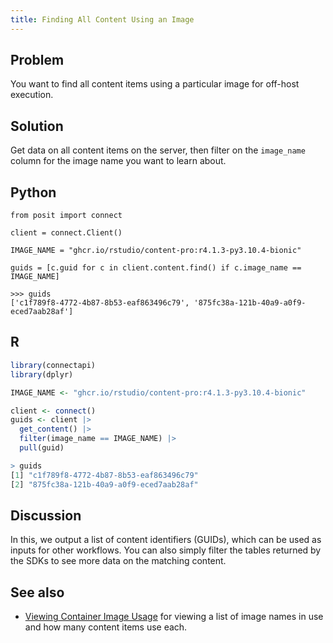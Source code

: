 ```yaml
---
title: Finding All Content Using an Image
---
```


## Problem

You want to find all content items using a particular image for off-host execution.

## Solution

Get data on all content items on the server, then filter on the `image_name` column for the image name you want to learn about.

::: {.panel-tabset group="language"}
## Python

```.python
from posit import connect

client = connect.Client()

IMAGE_NAME = "ghcr.io/rstudio/content-pro:r4.1.3-py3.10.4-bionic"

guids = [c.guid for c in client.content.find() if c.image_name == IMAGE_NAME]
```

```.python
>>> guids
['c1f789f8-4772-4b87-8b53-eaf863496c79', '875fc38a-121b-40a9-a0f9-eced7aab28af']
```

## R

```.r
library(connectapi)
library(dplyr)

IMAGE_NAME <- "ghcr.io/rstudio/content-pro:r4.1.3-py3.10.4-bionic"

client <- connect()
guids <- client |>
  get_content() |>
  filter(image_name == IMAGE_NAME) |>
  pull(guid)
```

```.r
> guids
[1] "c1f789f8-4772-4b87-8b53-eaf863496c79"
[2] "875fc38a-121b-40a9-a0f9-eced7aab28af"
```

:::

## Discussion

In this, we output a list of content identifiers (GUIDs), which can be used as inputs for other workflows. You can also simply filter the tables returned by the SDKs to see more data on the matching content.

## See also

- [Viewing Container Image Usage](../viewing-container-image-usage/index.qmd) for viewing a list of image names in use and how many content items use each.
